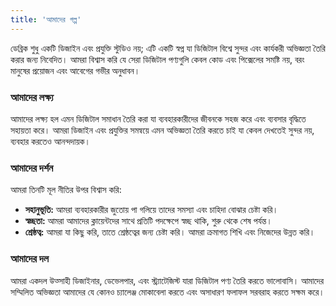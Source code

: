 ```yaml
---
title: 'আমাদের গল্প'
---
```


ডেব্রিক শুধু একটি ডিজাইন এবং প্রযুক্তি স্টুডিও নয়; এটি একটি স্বপ্ন যা ডিজিটাল বিশ্বে সুন্দর এবং কার্যকরী অভিজ্ঞতা তৈরি করার জন্য নিবেদিত। আমরা বিশ্বাস করি যে সেরা ডিজিটাল পণ্যগুলি কেবল কোড এবং পিক্সেলের সমষ্টি নয়, বরং মানুষের প্রয়োজন এবং আবেগের গভীর অনুধাবন।

### আমাদের লক্ষ্য

আমাদের লক্ষ্য হল এমন ডিজিটাল সমাধান তৈরি করা যা ব্যবহারকারীদের জীবনকে সহজ করে এবং ব্যবসার বৃদ্ধিতে সহায়তা করে। আমরা ডিজাইন এবং প্রযুক্তির সমন্বয়ে এমন অভিজ্ঞতা তৈরি করতে চাই যা কেবল দেখতেই সুন্দর নয়, ব্যবহার করতেও আনন্দদায়ক।

### আমাদের দর্শন

আমরা তিনটি মূল নীতির উপর বিশ্বাস করি:

*   **সহানুভূতি:** আমরা ব্যবহারকারীর জুতোয় পা গলিয়ে তাদের সমস্যা এবং চাহিদা বোঝার চেষ্টা করি।
*   **স্বচ্ছতা:** আমরা আমাদের ক্লায়েন্টদের সাথে প্রতিটি পদক্ষেপে স্বচ্ছ থাকি, শুরু থেকে শেষ পর্যন্ত।
*   **শ্রেষ্ঠত্ব:** আমরা যা কিছু করি, তাতে শ্রেষ্ঠত্বের জন্য চেষ্টা করি। আমরা ক্রমাগত শিখি এবং নিজেদের উন্নত করি।

### আমাদের দল

আমরা একদল উত্সাহী ডিজাইনার, ডেভেলপার, এবং স্ট্র্যাটেজিস্ট যারা ডিজিটাল পণ্য তৈরি করতে ভালোবাসি। আমাদের সম্মিলিত অভিজ্ঞতা আমাদের যে কোনও চ্যালেঞ্জ মোকাবেলা করতে এবং অসাধারণ ফলাফল সরবরাহ করতে সক্ষম করে।